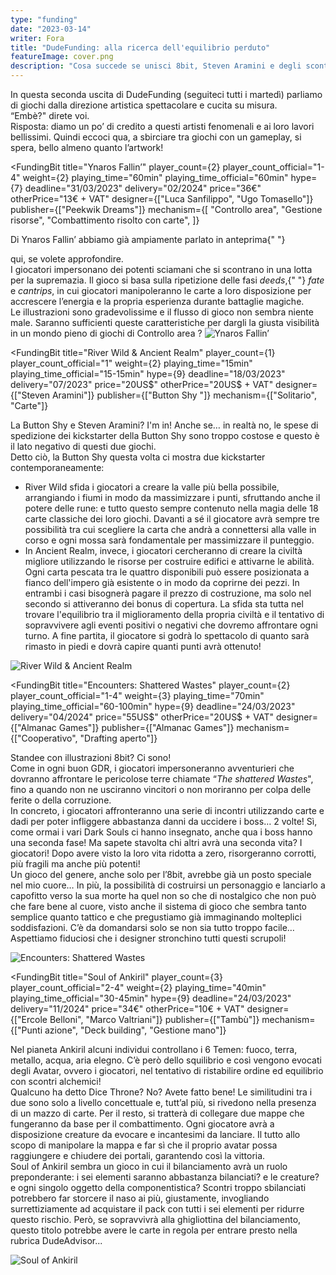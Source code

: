 ```yaml
---
type: "funding"
date: "2023-03-14"
writer: Fora
title: "DudeFunding: alla ricerca dell'equilibrio perduto"
featureImage: cover.png
description: "Cosa succede se unisci 8bit, Steven Aramini e degli scontri per il potere?"
---
```


<FundingIntro>
  In questa seconda uscita di DudeFunding (seguiteci tutti i martedì) parliamo
  di giochi dalla direzione artistica spettacolare e cucita su misura. <br />
  “Embè?" direte voi.
  <br /> Risposta: diamo un po’ di credito a questi artisti fenomenali e ai loro
  lavori bellissimi. Quindi eccoci qua, a sbirciare tra giochi con un gameplay,
  si spera, bello almeno quanto l’artwork!
</FundingIntro>

<FundingBit
  title="Ynaros Fallin’"
  player_count={2}
  player_count_official="1-4"
  weight={2}
  playing_time="60min"
  playing_time_official="60min"
  hype={7}
  deadline="31/03/2023"
  delivery="02/2024"
  price="36€"
  otherPrice="13€ + VAT"
  designer={["Luca Sanfilippo", "Ugo Tomasello"]}
  publisher={["Peekwik Dreams"]}
  mechanism={[
    "Controllo area",
    "Gestione risorse",
    "Combattimento risolto con carte",
  ]}
>
  Di Ynaros Fallin’ abbiamo già ampiamente parlato in anteprima{" "}
  <Link to="/reviews/ynaros-fallin/">qui</Link>, se volete approfondire. <br />I
  giocatori impersonano dei potenti sciamani che si scontrano in una lotta per
  la supremazia. Il gioco si basa sulla ripetizione delle fasi <em>deeds</em>,{" "}
  <em>fate</em> e <em>cantrips</em>, in cui giocatori manipoleranno le carte a
  loro disposizione per accrescere l’energia e la propria esperienza durante
  battaglie magiche. <br />
  Le illustrazioni sono gradevolissime e il flusso di gioco non sembra niente male.
  Saranno sufficienti queste caratteristiche per dargli la giusta visibilità in un
  mondo pieno di giochi di <Link to="/mechanisms/controllo-area">
    Controllo area
  </Link>?
</FundingBit>

<img src="game1.png?t=1" alt="Ynaros Fallin’" />

<FundingLink
  title="Ynaros Fallin’"
  link="https://www.kickstarter.com/projects/ynaros-fallin/ynaros-fallin"
  small
/>

<FundingBit
  title="River Wild & Ancient Realm"
  player_count={1}
  player_count_official="1"
  weight={2}
  playing_time="15min"
  playing_time_official="15-15min"
  hype={9}
  deadline="18/03/2023"
  delivery="07/2023"
  price="20US$"
  otherPrice="20US$ + VAT"
  designer={["Steven Aramini"]}
  publisher={["Button Shy "]}
  mechanism={["Solitario", "Carte"]}
>
  La <Link to="/publishers/button-shy">Button Shy</Link> e Steven Aramini? I'm
  in! Anche se… in realtà no, le spese di spedizione dei kickstarter della
  Button Shy sono troppo costose e questo è il lato negativo di questi due
  giochi. <br />
  Detto ciò, la Button Shy questa volta ci mostra due kickstarter contemporaneamente:
  <ul>
    <li>
      River Wild sfida i giocatori a creare la valle più bella possibile,
      arrangiando i fiumi in modo da massimizzare i punti, sfruttando anche il
      potere delle rune: e tutto questo sempre contenuto nella magia delle 18
      carte classiche dei loro giochi. Davanti a sé il giocatore avrà sempre tre
      possibilità tra cui scegliere la carta che andrà a connettersi alla valle
      in corso e ogni mossa sarà fondamentale per massimizzare il punteggio.
    </li>
    <li>
      In Ancient Realm, invece, i giocatori cercheranno di creare la civiltà
      migliore utilizzando le risorse per costruire edifici e attivarne le
      abilità. Ogni carta pescata tra le quattro disponibili può essere
      posizionata a fianco dell'impero già esistente o in modo da coprirne dei
      pezzi. In entrambi i casi bisognerà pagare il prezzo di costruzione, ma
      solo nel secondo si attiveranno dei bonus di copertura. La sfida sta tutta
      nel trovare l'equilibrio tra il miglioramento della propria civiltà e il
      tentativo di sopravvivere agli eventi positivi o negativi che dovremo
      affrontare ogni turno. A fine partita, il giocatore si godrà lo spettacolo
      di quanto sarà rimasto in piedi e dovrà capire quanti punti avrà ottenuto!
    </li>
  </ul>
</FundingBit>

<img src="game2.png?t=1" alt="River Wild & Ancient Realm" />

<FundingLink
  title="River Wild & Ancient Realm"
  link="https://www.kickstarter.com/projects/239309591/river-wild-and-ancient-realm?ref=section-homepage-view-more-recommendations-p1"
  small
/>

<FundingBit
  title="Encounters: Shattered Wastes"
  player_count={2}
  player_count_official="1-4"
  weight={3}
  playing_time="70min"
  playing_time_official="60-100min"
  hype={9}
  deadline="24/03/2023"
  delivery="04/2024"
  price="55US$"
  otherPrice="20US$ + VAT"
  designer={["Almanac Games"]}
  publisher={["Almanac Games"]}
  mechanism={["Cooperativo", "Drafting aperto"]}
>
  Standee con illustrazioni 8bit? Ci sono!
  <br />
  Come in ogni buon GDR, i giocatori impersoneranno avventurieri che dovranno
  affrontare le pericolose terre chiamate “<em>The shattered Wastes</em>", fino
  a quando non ne usciranno vincitori o non moriranno per colpa delle ferite o
  della corruzione.
  <br />
  In concreto, i giocatori affronteranno una serie di incontri utilizzando carte
  e dadi per poter infliggere abbastanza danni da uccidere i boss… 2 volte! Sì,
  come ormai i vari Dark Souls ci hanno insegnato, anche qua i boss hanno una
  seconda fase! Ma sapete stavolta chi altri avrà una seconda vita? I giocatori!
  Dopo avere visto la loro vita ridotta a zero, risorgeranno corrotti, più
  fragili ma anche più potenti! <br />
  Un gioco del genere, anche solo per l’8bit, avrebbe già un posto speciale nel mio
  cuore… In più, la possibilità di costruirsi un personaggio e lanciarlo a capofitto
  verso la sua morte ha quel non so che di nostalgico che non può che fare bene al
  cuore, visto anche il sistema di gioco che sembra tanto semplice quanto tattico
  e che pregustiamo già immaginando molteplici soddisfazioni. C’è da domandarsi solo
  se non sia tutto troppo facile… Aspettiamo fiduciosi che i designer stronchino
  tutti questi scrupoli!
</FundingBit>

<img src="game3.png?t=1" alt="Encounters: Shattered Wastes" />

<FundingLink
  title="Encounters: Shattered Wastes"
  link="https://www.kickstarter.com/projects/almanacgames/encounters-shattered-wastes?ref=section-homepage-view-more-recommendations-p1"
  small
/>

<FundingBit
  title="Soul of Ankiril"
  player_count={3}
  player_count_official="2-4"
  weight={2}
  playing_time="40min"
  playing_time_official="30-45min"
  hype={9}
  deadline="24/03/2023"
  delivery="11/2024"
  price="34€"
  otherPrice="10€ + VAT"
  designer={["Ercole Belloni", "Marco Valtriani"]}
  publisher={["Tambù"]}
  mechanism={["Punti azione", "Deck building", "Gestione mano"]}
>
  Nel pianeta Ankiril alcuni individui controllano i 6 Temen: fuoco, terra,
  metallo, acqua, aria elegno. C’è però dello squilibrio e così vengono evocati
  degli Avatar, ovvero i giocatori, nel tentativo di ristabilire ordine ed
  equilibrio con scontri alchemici!
  <br />
  Qualcuno ha detto <Link to="/reviews/marvel-dice-throne/">Dice Throne</Link>?
  No? Avete fatto bene! Le similitudini tra i due sono solo a livello
  concettuale e, tutt’al più, si rivedono nella presenza di un mazzo di carte.
  Per il resto, si tratterà di collegare due mappe che fungeranno da base per il
  combattimento. Ogni giocatore avrà a disposizione creature da evocare e
  incantesimi da lanciare. Il tutto allo scopo di manipolare la mappa e far sì
  che il proprio avatar possa raggiungere e chiudere dei portali, garantendo
  così la vittoria.
  <br />
  Soul of Ankiril sembra un gioco in cui il bilanciamento avrà un ruolo
  preponderante: i sei elementi saranno abbastanza bilanciati? e le creature? e
  ogni singolo oggetto della componentistica? Scontri troppo sbilanciati
  potrebbero far storcere il naso ai più, giustamente, invogliando
  surrettiziamente ad acquistare il pack con tutti i sei elementi per ridurre
  questo rischio. Però, se sopravvivrà alla ghigliottina del bilanciamento,
  questo titolo potrebbe avere le carte in regola per entrare presto nella
  rubrica <Link to="/advisor/giochi-da-due/">DudeAdvisor</Link>...
</FundingBit>

<img src="game4.png?t=1" alt="Soul of Ankiril" />

<FundingLink
  title="Soul of Ankiril"
  link="https://www.kickstarter.com/projects/tambu/soul-of-ankiril/comments"
  small
/>
